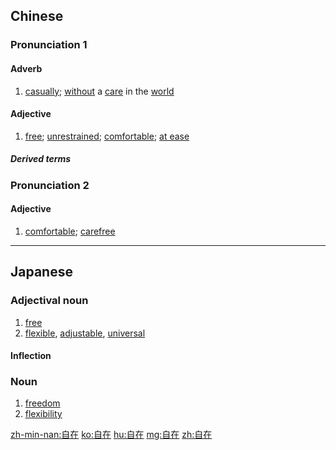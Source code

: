 ==Chinese==
{{zh-forms}}

===Pronunciation 1===
{{zh-pron
|m=zìzài
|c=zi6 zoi6
|c-t=di5 doi5,di5 doi5*
|h=pfs=chhṳ-chhai
|mn=xm,zz,tw:chū-chāi/qz:chīr-chāi
|cat=adv,a
}}

====Adverb====
{{zh-adv}}

# [[casually]]; [[without]] a [[care]] in the [[world]]

====Adjective====
{{zh-adj}}

# [[free]]; [[unrestrained]]; [[comfortable]]; [[at ease]]

=====Derived terms=====
{{zh-der|自由自在}}

===Pronunciation 2===
{{zh-pron
|m=zìzai
|c=zi6 zoi6
|c-t=di5 doi5,di5 doi5*
|h=pfs=chhṳ-chhai
|mn=xm,zz,tw:chū-chāi/qz:chīr-chāi
|cat=a
}}

====Adjective====
{{zh-adj}}

# [[comfortable]]; [[carefree]]

----

==Japanese==
{{ja-kanjitab|じ|ざい|yomi=on}}

===Adjectival noun===
{{ja-adj|infl=な|じざい}}

# [[free]]
# [[flexible]], [[adjustable]], [[universal]]

====Inflection====
{{ja-na|じざい}}

===Noun===
{{ja-noun|じざい}}

# [[freedom]]
# [[flexibility]]

[[zh-min-nan:自在]]
[[ko:自在]]
[[hu:自在]]
[[mg:自在]]
[[zh:自在]]
